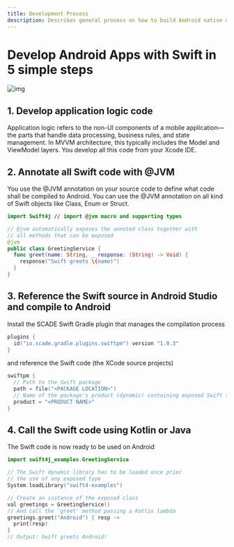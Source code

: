 ```yaml
---
title: Development Process
description: Describes general process on how to build Android native mobile apps with Swift
---
```


# Develop Android Apps with Swift in 5 simple steps
![img](./../img/5stepsandroid.svg)


## 1. Develop application logic code
Application logic refers to the non-UI components of a mobile application—the parts that handle data processing, business rules, and state management. In MVVM architecture, this typically includes the Model and ViewModel layers. You develop all this code from your Xcode IDE.

## 2. Annotate all Swift code with @JVM
You use the @JVM annotation on your source code to define what code shall be compiled to Android. You can use the @JVM annotation on all kind of Swift objects like Class, Enum or Struct.


```swift
import Swift4j // import @jvm macro and supporting types

// @jvm automatically exposes the annoted class together with
// all methods that can be exposed
@jvm
public class GreetingService {
  func greet(name: String, _ response: (String) -> Void) {
    response("Swift greets \(name)")
  }
}
```
## 3. Reference the Swift source in Android Studio and compile to Android
Install the SCADE Swift Gradle plugin that manages the compilation process

```groovy
plugins {
  id("io.scade.gradle.plugins.swiftpm") version "1.0.3"
}
```
and reference the Swift code (the XCode source projects)

```groovy
swiftpm {
  // Path to the Swift package
  path = file("<PACKAGE LOCATION>")
  // Name of the package's product (dynamic) containing exposed Swift targets
  product = "<PRODUCT NAME>"
}
```

## 4. Call the Swift code using Kotlin or Java
The Swift code is now ready to be used on Android

```swift
import swift4j_examples.GreetingService

// The Swift dynamic library has to be loaded once prior
// the use of any exposed type
System.loadLibrary("swift4-examples")

// Create an instance of the exposed class
val greetings = GreetingService()
// And call the 'greet' method passing a Kotlin lambda
greetings.greet("Android") { resp ->
  print(resp)
}
// Output: Swift greets Android!
```
